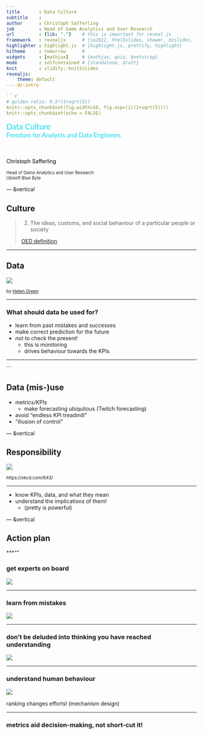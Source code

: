 ```yaml
---
title       : Data Culture
subtitle    : 
author      : Christoph Safferling
job         : Head of Game Analytics and User Research
url         : {lib: "."}    # this is important for reveal.js
framework   : revealjs      # {io2012, html5slides, shower, dzslides, ...}
highlighter : highlight.js  # {highlight.js, prettify, highlight}
hitheme     : tomorrow      # 
widgets     : [mathjax]     # {mathjax, quiz, bootstrap}
mode        : selfcontained # {standalone, draft}
knit        : slidify::knit2slides
revealjs: 
    theme: default
--- ds:intro

```r
# golden ratio: 0.5*(1+sqrt(5))
knitr::opts_chunk$set(fig.width=10, fig.asp=(2/(1+sqrt(5))))
knitr::opts_chunk$set(echo = FALSE)
```

<!-- adjust background for "intro" slides -->
<style>
html.intro body {
background:url("./assets/img/ubi-background.jpg");
background-position:center;
background-size: 100%;
} 
html.ubi body {
background:url("./assets/img/bluebyte.jpg");
background-position: 85% 85%;
background-repeat: no-repeat;
background-size: 250px;
} 
html.thanks body {
background:url("./assets/img/thanks-reel.png");
background-position:center;
background-repeat: no-repeat;
background-size: contain;
} 
</style>


<p style="color: #13DAEC; font-family: 'Lato', sans-serif; font-size: 150%; margin: 0 0 10% 0;">
  Data Culture<br />
  <span style="font-size: 80%;">Freedom for Analysts and Data Engineers</span>
</p>

<p style="font-size: 100%; color: #000000;">
  Christoph Safferling
</p>
<p style="font-size: 80%; margin: 3% 0 0 0; color: #222222;">
  Head of Game Analytics and User Research<br/ > 
  Ubisoft Blue Byte
</p>

<!-- fuck CSS... why can't I include this in a custom CSS? -->

<style>
.reveal {color: #231F20;}
.reveal h2, .reveal h3 {color: #222222;}
</style>

<style>
.gif150
{
  width: 150%;
  height: auto;
}
</style>


<!--
--- ds:ubi

## Ubisoft Blue Byte

- Ubisoft
    - created in 1986
    - ranked among the top 5 video game publishers
    - 15 franchises selling 1M+
- Blue Byte
    - founded in 1988
    - acquired by Ubisoft in 2001
    - Settlers and Anno brand
    - co-development on Rainbow6 and For Honor
-->

--- &vertical

## Culture

> (2) The ideas, customs, and social behaviour of a particular people or society  
>   
> [OED definition](https://en.oxforddictionaries.com/definition/culture)

***

## Data

![](./assets/img/different-faces-of-david-bowie.gif)

<small>by [Helen Green](http://dollychops.tumblr.com/image/107517113745)</small>

***

### What should data be used for?

- learn from past mistakes and successes
- make correct prediction for the future
- *not* to check the present!
    - this is monitoring
    - drives behaviour towards the KPIs


---
```


## Data (mis-)use 

- metrics/KPIs 
    - make forecasting ubiquitous (Twitch forecasting)
- avoid "endless KPI treadmill"
- "illusion of control"



--- &vertical

## Responsibility

![](./assets/img/ohm.png)

<small>https://xkcd.com/643/</small>

***

- know KPIs, data, and what they mean
- understand the implications of them! 
    - (pretty is powerful)

<!--
https://medium.com/airbnb-engineering/democratizing-data-at-airbnb-852d76c51770
-->


--- &vertical

## Action plan 

***""

### get experts on board

![](./assets/img/clueless-dog.png)

***

### learn from mistakes 

![](./assets/img/you-had-one-job-cities-skylines.jpg)

<!--
difficult, als decision-making is intransparent
-->

***

### don't be deluded into thinking you have reached understanding

![](./assets/img/yes-no-maybe.gif)

<!--
https://medium.com/airbnb-engineering/how-airbnb-democratizes-data-science-with-data-university-3eccc71e073a
-->

***

### understand human behaviour

![](./assets/img/psychiatrist-no-friends.jpg)

ranking changes efforts! (mechanism design)

***

### metrics aid decision-making, not short-cut it!

<!--
(producer traffic lights)
-->







